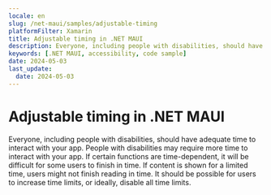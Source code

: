 ```yaml
---
locale: en
slug: /net-maui/samples/adjustable-timing
platformFilter: Xamarin
title: Adjustable timing in .NET MAUI
description: Everyone, including people with disabilities, should have adequate time to interact with your app.
keywords: [.NET MAUI, accessibility, code sample]
date: 2024-05-03
last_update:
  date: 2024-05-03
---
```


# Adjustable timing in .NET MAUI

Everyone, including people with disabilities, should have adequate time to interact with your app. People with disabilities may require more time to interact with your app. If certain functions are time-dependent, it will be difficult for some users to finish in time. If content is shown for a limited time, users might not finish reading in time. It should be possible for users to increase time limits, or ideally, disable all time limits.

<CodeSample id="screen-timing" locale="en" platform="net-maui"/>
